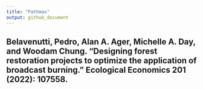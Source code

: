 ```yaml
---
title: "Pathmax"
output: github_document
---
```


 

## Belavenutti, Pedro, Alan A. Ager, Michelle A. Day, and Woodam Chung. "Designing forest restoration projects to optimize the application of broadcast burning." Ecological Economics 201 (2022): 107558.